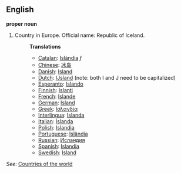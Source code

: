 ==English==

'''proper noun'''

# Country in Europe. Official name: Republic of Iceland.
#:'''Translations'''
#:*[[Catalan]]: [[Islàndia]] ''f''
#:*[[Chinese]]: [[冰岛]]
#:*[[Danish]]: [[Island]]
#:*[[Dutch]]: [[IJsland]] (note: both I and J need to be capitalized)
#:*[[Esperanto]]: [[Islando]]
#:*[[Finnish]]: [[Islanti]]
#:*[[French]]: [[Islande]]
#:*[[German]]: [[Island]]
#:*[[Greek]]: [[Ισλανδία]]
#:*[[Interlingua]]: [[Islanda]]
#:*[[Italian]]: [[Islanda]]
#:*[[Polish]]: [[Islandia]]
#:*[[Portuguese]]: [[Islândia]]
#:*[[Russian]]: [[Исландия]]
#:*[[Spanish]]: [[Islandia]]
#:*[[Swedish]]: [[Island]]

''See'': [[Countries of the world]]